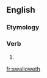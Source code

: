 ==English==

===Etymology===
{{suffix|swallow|eth}}

===Verb===
{{en-verb form}}

# {{archaic third-person singular of|swallow}}

[[fr:swalloweth]]
